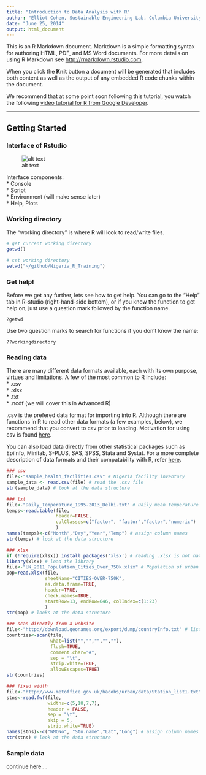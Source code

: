 ```yaml
---
title: "Introduction to Data Analysis with R"
author: "Elliot Cohen, Sustainable Engineering Lab, Columbia University"
date: "June 25, 2014"
output: html_document
---
```


<link href="http://kevinburke.bitbucket.org/markdowncss/markdown.css" rel="stylesheet"></link>

This is an R Markdown document. Markdown is a simple formatting syntax for authoring HTML, PDF, and MS Word documents. For more details on using R Markdown see <http://rmarkdown.rstudio.com>.

When you click the **Knit** button a document will be generated that includes both content as well as the output of any embedded R code chunks within the document.

We recommend that at some point soon following this tutorial, you watch the following [video tutorial for R from Google Developer](http://www.youtube.com/watch?v=iffR3fWv4xw&list=PLOU2XLYxmsIK9qQfztXeybpHvru-TrqAP).

****************
Getting Started
-----------------
### Interface of Rstudio
![alt text][R_studio]

[R_studio]: https://lh3.googleusercontent.com/-fFe1VlFiVzA/TWvS0Cuvc3I/AAAAAAAALmk/RfFLB0h5dUM/s1600/rstudio-windows.png

Interface components:  
* Console  
* Script  
* Environment (will make sense later)  
* Help, Plots  

### Working directory 
The "working directory" is where R will look to read/write files.

```r
# get current working directory 
getwd()

# set working directory
setwd("~/github/Nigeria_R_Training")
```

### Get help!
Before we get any further, lets see how to get help. You can go to the "Help" tab in R-studio (right-hand-side bottom), or if you know the function to get help on, just use a question mark followed by the function name.
```
?getwd
```

Use two question marks to search for functions if you don't know the name:
```
??workingdirectory
```

### Reading data
There are many different data formats available, each with its own purpose, virtues and limitations. A few of the most common to R include:  
* .csv  
* .xlsx  
* .txt  
* .ncdf  (we will cover this in Advanced R)

.csv is the prefered data format for importing into R. Although there are functions in R to read other data formats (a few examples, below), we recommend that you convert to csv prior to loading. Motivation for using csv is found [here](http://dataprotocols.org/simple-data-format/#why-csv).

You can also load data directly from other statistical packages such as EpiInfo, Minitab, S-PLUS, SAS, SPSS, Stata and Systat. For a more complete description of data formats and their compatability with R, refer [here](http://cran.r-project.org/doc/manuals/r-release/R-data.html#Importing-from-other-statistical-systems).

```r
### csv
file<-"sample_health_facilities.csv" # Nigeria facility inventory
sample_data <- read.csv(file) # read the .csv file
str(sample_data) # look at the data structure

### txt
file<-"Daily_Temperature_1995-2013_Delhi.txt" # Daily mean temperature for Delhi, India 1995-2013 in degrees Farenheit
temps<-read.table(file,
                  header=FALSE,
                  colClasses=c("factor", "factor","factor","numeric")
                  )
names(temps)<-c("Month","Day","Year","Temp") # assign column names
str(temps) # look at the data structure

### xlsx 
if (!require(xlsx)) install.packages('xlsx') # reading .xlsx is not native to R, so we need a special package to do it.  This code will install the package if you do not already have it.
library(xlsx) # load the library
file<-"UN_2011_Population_Cities_Over_750k.xlsx" # Population of urban agglomerations with 750,00 inhabitants or more, 1950-2025 (UN 2011)
pop=read.xlsx(file,
              sheetName="CITIES-OVER-750K",
              as.data.frame=TRUE,
              header=TRUE,
              check.names=TRUE,
              startRow=13, endRow=646, colIndex=c(1:23)
              )
str(pop) # looks at the data structure

### scan directly from a website
file<-"http://download.geonames.org/export/dump/countryInfo.txt" # list of countries
countries<-scan(file,
                what=list("","","","",""),
                flush=TRUE,
                comment.char="#",
                sep = "\t", 
                strip.white=TRUE,
                allowEscapes=TRUE)
str(countries)

### fixed width
file<-"http://www.metoffice.gov.uk/hadobs/urban/data/Station_list1.txt" # list of cities from Hadley Urban Analysis
stns<-read.fwf(file,
               widths=c(5,18,7,7),
               header = FALSE,
               sep = "\t",
               skip = 5,
               strip.white=TRUE)
names(stns)<-c("WMONo", "Stn.name","Lat","Long") # assign column names
str(stns) # look at the data structure
```


### Sample data
continue here....